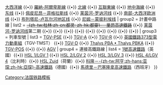 {{Navbox
|name = TGV
|title = [[法国高速列车|TGV]]
|titlestyle = background:#FDF5E6;
|groupstyle = background:#fdf5e6;
| group1 = 營運中路線
| list1  = [[东南高速铁路|東南線]] {{•}} [[大西洋高速铁路|大西洋線]] {{•}} [[罗讷-阿尔卑斯高速铁路|羅納-阿爾卑斯線]] {{•}} [[北部高速铁路|北線]] {{•}} [[东部互联高速铁路|互聯東線]] {{•}} [[地中海高速铁路|地中海線]] {{•}} [[东部高速铁路|东线]] {{•}} [[佩皮尼昂－菲格拉斯高速铁路|佩皮尼昂－菲格拉斯线]] {{•}} [[莱茵河-罗讷河高速铁路|莱茵河-罗讷河线]] {{•}} [[南部-大西洋欧洲高速铁路|南部-大西洋欧洲线]] {{•}} [[布列塔尼-卢瓦尔河地区高速铁路|布列塔尼-卢瓦尔河地区线]] {{•}} [[尼姆－蒙彼利埃繞道|尼姆－蒙彼利埃线]]
| group2 = 計畫中路線
| list2  = <s>[[都灵－里昂高速铁路|-{zh-tw:杜林;zh-cn:都灵; zh-hk:都靈}-－里昂高速鐵路]]</s> {{•}} [[莱茵河-罗讷河高速铁路|莱茵河-罗讷河线]]第二期 {{•}} {{link-en|普罗旺斯-阿尔卑斯-蓝色海岸高速铁路|LGV Provence-Alpes-Côte d'Azur|普羅旺斯－阿爾卑斯－蔚藍海岸線}} {{•}} <s>{{link-en|普瓦捷－利摩日高速铁路|LGV Poitiers–Limoges|普瓦捷－利摩日線}}</s> {{•}} {{link-en|波尔多－图卢兹高速铁路|LGV Bordeaux–Toulouse|波爾多－土魯斯線}} {{•}} {{link-en|皮卡第高速铁路|LGV Picardie|皮卡第線}} {{•}} <s>{{link-en|诺曼底高速铁路|LGV Normandie|諾曼第線}}</s> {{•}} <s>{{link-fr|蒙彼利埃－佩皮尼昂高速铁路|Ligne nouvelle Montpellier - Perpignan|蒙彼利埃－佩皮尼昂線}}</s> {{•}} <s>{{link-fr|图卢兹－纳博讷高速铁路|LGV Toulouse-Narbonne|土魯斯－納博訥線}}</s> {{•}} <s>{{link-fr|南部互联高速铁路|LGV Interconnexion Sud|互聯南線}}</s>  {{•}} {{link-fr|波爾多－西班牙高速鐵路|LGV Bordeaux - Espagne}}
| group3 = 列車型號
| list3 = [[法國國鐵TGV Sud-Est列車|TGV-PSE]] {{•}} [[法國國鐵TGV Atlantique列車|TGV-A]] {{•}} [[法國國鐵TGV Réseau列車|TGV-R]] {{•}} [[英國鐵路373型電力動車組]]（TGV-TMST） {{•}} [[法國國鐵TGV Duplex列車|TGV-D]] {{•}} [[大力士高速列車|Thalys PBA • Thalys PBKA]] {{•}} [[TGV POS|TGV-POS]] {{•}} {{link-en|TGV-2N2|Euroduplex}} {{•}} [[AGV (列車)|AGV]]
| group4 = 連接高鐵路線
| list4 = [[1號高速鐵路]]（英國）{{•}} [[1號高速鐵路 (比利時)|HSL 1/LGV 1]] {{•}} [[2號高速鐵路 (比利時)|HSL 2/LGV 2]] {{•}} [[3號高速鐵路 (比利時)|HSL 3/LGV 3]] {{•}} [[4號高速鐵路 (比利時)|HSL 4/LGV 4]]（比利時）{{•}} [[荷蘭高速鐵路南線|HSL Zuid]]（荷蘭）{{•}} [[科隆－亞琛高速鐵路|科隆－-{zh-tw:阿亨;zh-hans:亚琛;zh-hk:亞琛}-高速鐵路]]（德國）{{•}} [[馬德里－巴塞隆拿高速鐵路]]（西班牙）
}}<noinclude>
[[Category:法国铁路模板‎]]
</noinclude>